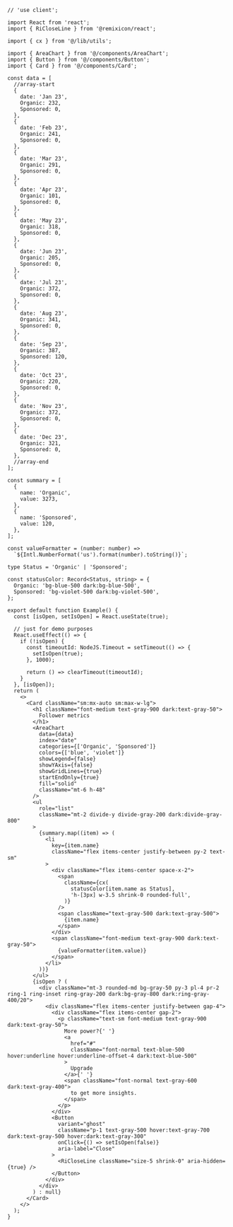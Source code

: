 ````tsx
// 'use client';

import React from 'react';
import { RiCloseLine } from '@remixicon/react';

import { cx } from '@/lib/utils';

import { AreaChart } from '@/components/AreaChart';
import { Button } from '@/components/Button';
import { Card } from '@/components/Card';

const data = [
  //array-start
  {
    date: 'Jan 23',
    Organic: 232,
    Sponsored: 0,
  },
  {
    date: 'Feb 23',
    Organic: 241,
    Sponsored: 0,
  },
  {
    date: 'Mar 23',
    Organic: 291,
    Sponsored: 0,
  },
  {
    date: 'Apr 23',
    Organic: 101,
    Sponsored: 0,
  },
  {
    date: 'May 23',
    Organic: 318,
    Sponsored: 0,
  },
  {
    date: 'Jun 23',
    Organic: 205,
    Sponsored: 0,
  },
  {
    date: 'Jul 23',
    Organic: 372,
    Sponsored: 0,
  },
  {
    date: 'Aug 23',
    Organic: 341,
    Sponsored: 0,
  },
  {
    date: 'Sep 23',
    Organic: 387,
    Sponsored: 120,
  },
  {
    date: 'Oct 23',
    Organic: 220,
    Sponsored: 0,
  },
  {
    date: 'Nov 23',
    Organic: 372,
    Sponsored: 0,
  },
  {
    date: 'Dec 23',
    Organic: 321,
    Sponsored: 0,
  },
  //array-end
];

const summary = [
  {
    name: 'Organic',
    value: 3273,
  },
  {
    name: 'Sponsored',
    value: 120,
  },
];

const valueFormatter = (number: number) =>
  `${Intl.NumberFormat('us').format(number).toString()}`;

type Status = 'Organic' | 'Sponsored';

const statusColor: Record<Status, string> = {
  Organic: 'bg-blue-500 dark:bg-blue-500',
  Sponsored: 'bg-violet-500 dark:bg-violet-500',
};

export default function Example() {
  const [isOpen, setIsOpen] = React.useState(true);

  // just for demo purposes
  React.useEffect(() => {
    if (!isOpen) {
      const timeoutId: NodeJS.Timeout = setTimeout(() => {
        setIsOpen(true);
      }, 1000);

      return () => clearTimeout(timeoutId);
    }
  }, [isOpen]);
  return (
    <>
      <Card className="sm:mx-auto sm:max-w-lg">
        <h1 className="font-medium text-gray-900 dark:text-gray-50">
          Follower metrics
        </h1>
        <AreaChart
          data={data}
          index="date"
          categories={['Organic', 'Sponsored']}
          colors={['blue', 'violet']}
          showLegend={false}
          showYAxis={false}
          showGridLines={true}
          startEndOnly={true}
          fill="solid"
          className="mt-6 h-48"
        />
        <ul
          role="list"
          className="mt-2 divide-y divide-gray-200 dark:divide-gray-800"
        >
          {summary.map((item) => (
            <li
              key={item.name}
              className="flex items-center justify-between py-2 text-sm"
            >
              <div className="flex items-center space-x-2">
                <span
                  className={cx(
                    statusColor[item.name as Status],
                    'h-[3px] w-3.5 shrink-0 rounded-full',
                  )}
                />
                <span className="text-gray-500 dark:text-gray-500">
                  {item.name}
                </span>
              </div>
              <span className="font-medium text-gray-900 dark:text-gray-50">
                {valueFormatter(item.value)}
              </span>
            </li>
          ))}
        </ul>
        {isOpen ? (
          <div className="mt-3 rounded-md bg-gray-50 py-3 pl-4 pr-2 ring-1 ring-inset ring-gray-200 dark:bg-gray-800 dark:ring-gray-400/20">
            <div className="flex items-center justify-between gap-4">
              <div className="flex items-center gap-2">
                <p className="text-sm font-medium text-gray-900 dark:text-gray-50">
                  More power?{' '}
                  <a
                    href="#"
                    className="font-normal text-blue-500 hover:underline hover:underline-offset-4 dark:text-blue-500"
                  >
                    Upgrade
                  </a>{' '}
                  <span className="font-normal text-gray-600 dark:text-gray-400">
                    to get more insights.
                  </span>
                </p>
              </div>
              <Button
                variant="ghost"
                className="p-1 text-gray-500 hover:text-gray-700 dark:text-gray-500 hover:dark:text-gray-300"
                onClick={() => setIsOpen(false)}
                aria-label="Close"
              >
                <RiCloseLine className="size-5 shrink-0" aria-hidden={true} />
              </Button>
            </div>
          </div>
        ) : null}
      </Card>
    </>
  );
}

````